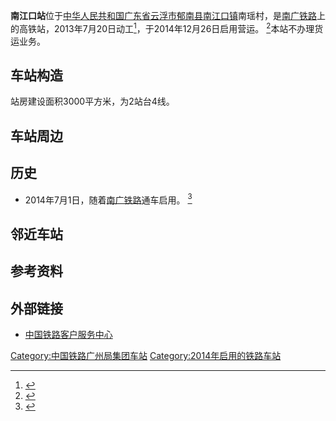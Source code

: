 {{Expand|time=2016-02-18T02:55:35+00:00}}
{{Infobox China railway station
|车站名称 =南江口站
|图片 =
|图片介绍 =
|车站名称拼音 = Nanjiangkou
|英文名称=Nanjiangkou Railway Station
|车站代码=23903<ref>{{cite web|url=http://hyfw.12306.cn/hyinfo/action/FwcszsAction_index?type=1|title=营业站服务信息查询|publisher=[[中国铁路客户服务中心|中国铁路客户服务中心]]|accessdate=2018-07-04|archive-date=2016-11-06|archive-url=https://web.archive.org/web/20161106075157/http://hyfw.12306.cn/hyinfo/action/FwcszsAction_index?type=1|dead-url=no}}</ref>
|电报码 = NDQ
|拼音码 = NJK
|车站位置 = [[广东省|广东省]][[云浮市|云浮市]][[郁南县|郁南县]][[南江口镇|南江口镇]]南瑶村
|坐标 = {{coord|23|7|18.63|N|111|46|59.09|E|display=inline,title}}
|归属 = [[广州铁路集团|广州铁路集团]]
|线路 = [[南广铁路|南广铁路]]
|车站等级 = [[二等站_(中铁)|二等站]]
|月台数目 = 2
|股道数目 = 4
}}
'''南江口站'''位于[[中华人民共和国|中华人民共和国]][[广东省|广东省]][[云浮市|云浮市]][[郁南县|郁南县]][[南江口镇|南江口镇]]南瑶村，是[[南广铁路|南广铁路]]上的高铁站，2013年7月20日动工<ref>{{Cite web |url=http://yf.southcn.com/y/2014-09/27/content_109292042.htm |title=南广高铁南江口站场加紧建设 |access-date=2016-02-18 |archive-date=2019-09-17 |archive-url=https://web.archive.org/web/20190917232634/http://yf.southcn.com/y/2014-09/27/content_109292042.htm |dead-url=no }}</ref>，于2014年12月26日启用营运。 <ref>{{Cite web |url=http://zq.southcn.com/z/2014-11/29/content_113240565.htm |title=南广铁路南江口站惠及德庆人民 |access-date=2016-02-18 |archive-date=2019-09-21 |archive-url=https://web.archive.org/web/20190921215852/http://zq.southcn.com/z/2014-11/29/content_113240565.htm |dead-url=no }}</ref>本站不办理货运业务。
== 车站构造 ==
站房建设面积3000平方米，为2站台4线。
==车站周边==
==历史==
* 2014年7月1日，随着[[南广铁路|南广铁路]]通车启用。 <ref>{{Cite web |url=http://yf.southcn.com/content/2014-12/31/content_115361677.htm |title=南江口火车站营运通车 |access-date=2016-02-18 |archive-date=2019-09-16 |archive-url=https://web.archive.org/web/20190916113909/http://yf.southcn.com/content/2014-12/31/content_115361677.htm |dead-url=no }}</ref>
== 邻近车站 ==
{{start rail box}}
{{s-inop|[[郁南站|郁南站]]}}
{{s-line|[[南广铁路|南广铁路]]}}
{{s-inop|[[云浮东站|云浮东站]]}}
{{s-end}}
==参考资料==
{{reflist}}
==外部链接==
* [http://www.12306.cn/mormhweb/ 中国铁路客户服务中心]{{Wayback|url=http://www.12306.cn/mormhweb/ |date=20180205163941 }}
{{China-rail-stub}}
{{南广铁路}}
[[Category:中国铁路广州局集团车站|Category:中国铁路广州局集团车站]]
[[Category:2014年启用的铁路车站|Category:2014年启用的铁路车站]]